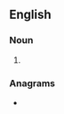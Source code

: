 ==English==

===Noun===
{{head|en|noun plural form}}

# {{plural of|rental|lang=en}}

===Anagrams===
* {{anagrams|en|Antlers|Lenarts|antlers|reslant|saltern|sternal}}